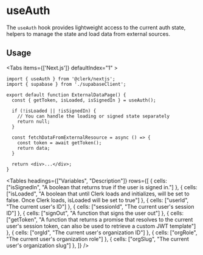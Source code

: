 
# useAuth

The `useAuth` hook provides lightweight access to the current auth state, helpers to manage the state and load data from external sources.
## Usage 

<Tabs items={['Next.js']} defaultIndex="1" >
<Tab>
```tsx copy filename="pages/index.tsx"
import { useAuth } from '@clerk/nextjs';
import { supabase } from './supabaseClient';

export default function ExternalDataPage() {
  const { getToken, isLoaded, isSignedIn } = useAuth();
  
  if (!isLoaded || !isSignedIn) {
    // You can handle the loading or signed state separately
    return null;
  }
  
  const fetchDataFromExternalResource = async () => {
    const token = await getToken();
    return data;
  }
  
  return <div>...</div>;
}

```
</Tab>
</Tabs>



<Tables headings={["Variables", "Description"]} rows={[
    {
      cells: ["isSignedIn", "A boolean that returns true if the user is signed in."]
    },
    {
      cells: ["isLoaded", "A boolean that until Clerk loads and initializes, will be set to false. Once Clerk loads, isLoaded will be set to true"]
    },
    {
      cells: ["userId", "The current user's ID"]
    },
    {
      cells: ["sessionId", "The current user's session ID"]
    },
    {
      cells: ["signOut", "A function that signs the user out"]
    },
    {
      cells: ["getToken", "A function that returns a promise that resolves to the current user's session token, can also be used to retrieve a custom JWT template"]
    },
    {
      cells: ["orgId", "The current user's organization ID"]
    },
    {
      cells: ["orgRole", "The current user's organization role"]
    },
    {
      cells: ["orgSlug", "The current user's organization slug"]
    },
  ]} />